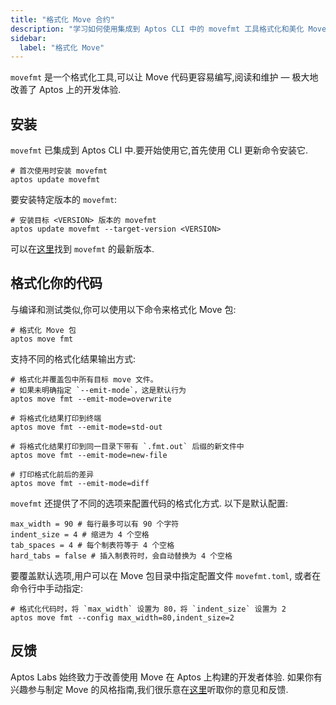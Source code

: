 ```yaml
---
title: "格式化 Move 合约"
description: "学习如何使用集成到 Aptos CLI 中的 movefmt 工具格式化和美化 Move 智能合约代码，包含配置选项。"
sidebar:
  label: "格式化 Move"
---
```


`movefmt` 是一个格式化工具,可以让 Move 代码更容易编写,阅读和维护 — 极大地改善了 Aptos 上的开发体验.

## 安装

`movefmt` 已集成到 Aptos CLI 中.要开始使用它,首先使用 CLI 更新命令安装它.

```shellscript filename="Terminal"
# 首次使用时安装 movefmt
aptos update movefmt
```

要安装特定版本的 `movefmt`:

```shellscript filename="Terminal"
# 安装目标 <VERSION> 版本的 movefmt
aptos update movefmt --target-version <VERSION>
```

可以在[这里](https://github.com/movebit/movefmt/releases)找到 `movefmt` 的最新版本.

## 格式化你的代码

与编译和测试类似,你可以使用以下命令来格式化 Move 包:

```shellscript filename="Terminal"
# 格式化 Move 包
aptos move fmt
```

支持不同的格式化结果输出方式:

```shellscript filename="Terminal"
# 格式化并覆盖包中所有目标 move 文件。
# 如果未明确指定 `--emit-mode`，这是默认行为
aptos move fmt --emit-mode=overwrite

# 将格式化结果打印到终端
aptos move fmt --emit-mode=std-out

# 将格式化结果打印到同一目录下带有 `.fmt.out` 后缀的新文件中
aptos move fmt --emit-mode=new-file

# 打印格式化前后的差异
aptos move fmt --emit-mode=diff
```

`movefmt` 还提供了不同的选项来配置代码的格式化方式.
以下是默认配置:

```
max_width = 90 # 每行最多可以有 90 个字符
indent_size = 4 # 缩进为 4 个空格
tab_spaces = 4 # 每个制表符等于 4 个空格
hard_tabs = false # 插入制表符时，会自动替换为 4 个空格
```

要覆盖默认选项,用户可以在 Move 包目录中指定配置文件 `movefmt.toml`,
或者在命令行中手动指定:

```shellscript filename="Terminal"
# 格式化代码时，将 `max_width` 设置为 80，将 `indent_size` 设置为 2
aptos move fmt --config max_width=80,indent_size=2
```

## 反馈

Aptos Labs 始终致力于改善使用 Move 在 Aptos 上构建的开发者体验.
如果你有兴趣参与制定 Move 的风格指南,我们很乐意在[这里](https://github.com/movebit/movefmt/issues)听取你的意见和反馈.

